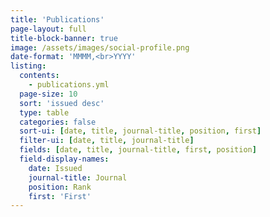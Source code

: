 ```yaml
---
title: 'Publications'
page-layout: full
title-block-banner: true
image: /assets/images/social-profile.png
date-format: 'MMMM,<br>YYYY'
listing:
  contents:
    - publications.yml
  page-size: 10
  sort: 'issued desc'
  type: table
  categories: false
  sort-ui: [date, title, journal-title, position, first]
  filter-ui: [date, title, journal-title]
  fields: [date, title, journal-title, first, position]
  field-display-names:
    date: Issued
    journal-title: Journal
    position: Rank
    first: 'First'
---
```

